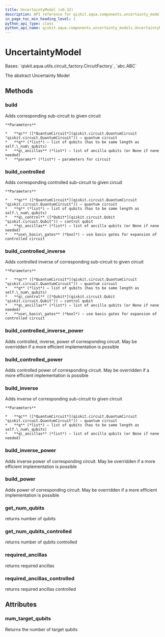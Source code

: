```yaml
---
title: UncertaintyModel (v0.32)
description: API reference for qiskit.aqua.components.uncertainty_models.UncertaintyModel in qiskit v0.32
in_page_toc_min_heading_level: 1
python_api_type: class
python_api_name: qiskit.aqua.components.uncertainty_models.UncertaintyModel
---
```


# UncertaintyModel

<Class id="qiskit.aqua.components.uncertainty_models.UncertaintyModel" isDedicatedPage={true} github="https://github.com/qiskit-community/qiskit-aqua/tree/stable/0.9/qiskit/aqua/components/uncertainty_models/uncertainty_model.py" signature="UncertaintyModel(num_target_qubits)" modifiers="class">
  Bases: `qiskit.aqua.utils.circuit_factory.CircuitFactory`, `abc.ABC`

  The abstract Uncertainty Model

  ## Methods

  <span id="qiskit-aqua-components-uncertainty-models-uncertaintymodel-build" />

  ### build

  <Function id="qiskit.aqua.components.uncertainty_models.UncertaintyModel.build" signature="UncertaintyModel.build(qc, q, q_ancillas=None, params=None)" modifiers="abstract">
    Adds corresponding sub-circuit to given circuit

    **Parameters**

    *   **qc** ([*QuantumCircuit*](qiskit.circuit.QuantumCircuit "qiskit.circuit.QuantumCircuit")) – quantum circuit
    *   **q** (*list*) – list of qubits (has to be same length as self.\_num\_qubits)
    *   **q\_ancillas** (*list*) – list of ancilla qubits (or None if none needed)
    *   **params** (*list*) – parameters for circuit
  </Function>

  <span id="qiskit-aqua-components-uncertainty-models-uncertaintymodel-build-controlled" />

  ### build\_controlled

  <Function id="qiskit.aqua.components.uncertainty_models.UncertaintyModel.build_controlled" signature="UncertaintyModel.build_controlled(qc, q, q_control, q_ancillas=None, use_basis_gates=True)">
    Adds corresponding controlled sub-circuit to given circuit

    **Parameters**

    *   **qc** ([*QuantumCircuit*](qiskit.circuit.QuantumCircuit "qiskit.circuit.QuantumCircuit")) – quantum circuit
    *   **q** (*list*) – list of qubits (has to be same length as self.\_num\_qubits)
    *   **q\_control** ([*Qubit*](qiskit.circuit.Qubit "qiskit.circuit.Qubit")) – control qubit
    *   **q\_ancillas** (*list*) – list of ancilla qubits (or None if none needed)
    *   **use\_basis\_gates** (*bool*) – use basis gates for expansion of controlled circuit
  </Function>

  <span id="qiskit-aqua-components-uncertainty-models-uncertaintymodel-build-controlled-inverse" />

  ### build\_controlled\_inverse

  <Function id="qiskit.aqua.components.uncertainty_models.UncertaintyModel.build_controlled_inverse" signature="UncertaintyModel.build_controlled_inverse(qc, q, q_control, q_ancillas=None, use_basis_gates=True)">
    Adds controlled inverse of corresponding sub-circuit to given circuit

    **Parameters**

    *   **qc** ([*QuantumCircuit*](qiskit.circuit.QuantumCircuit "qiskit.circuit.QuantumCircuit")) – quantum circuit
    *   **q** (*list*) – list of qubits (has to be same length as self.\_num\_qubits)
    *   **q\_control** ([*Qubit*](qiskit.circuit.Qubit "qiskit.circuit.Qubit")) – control qubit
    *   **q\_ancillas** (*list*) – list of ancilla qubits (or None if none needed)
    *   **use\_basis\_gates** (*bool*) – use basis gates for expansion of controlled circuit
  </Function>

  <span id="qiskit-aqua-components-uncertainty-models-uncertaintymodel-build-controlled-inverse-power" />

  ### build\_controlled\_inverse\_power

  <Function id="qiskit.aqua.components.uncertainty_models.UncertaintyModel.build_controlled_inverse_power" signature="UncertaintyModel.build_controlled_inverse_power(qc, q, q_control, power, q_ancillas=None, use_basis_gates=True)">
    Adds controlled, inverse, power of corresponding circuit. May be overridden if a more efficient implementation is possible
  </Function>

  <span id="qiskit-aqua-components-uncertainty-models-uncertaintymodel-build-controlled-power" />

  ### build\_controlled\_power

  <Function id="qiskit.aqua.components.uncertainty_models.UncertaintyModel.build_controlled_power" signature="UncertaintyModel.build_controlled_power(qc, q, q_control, power, q_ancillas=None, use_basis_gates=True)">
    Adds controlled power of corresponding circuit. May be overridden if a more efficient implementation is possible
  </Function>

  <span id="qiskit-aqua-components-uncertainty-models-uncertaintymodel-build-inverse" />

  ### build\_inverse

  <Function id="qiskit.aqua.components.uncertainty_models.UncertaintyModel.build_inverse" signature="UncertaintyModel.build_inverse(qc, q, q_ancillas=None)">
    Adds inverse of corresponding sub-circuit to given circuit

    **Parameters**

    *   **qc** ([*QuantumCircuit*](qiskit.circuit.QuantumCircuit "qiskit.circuit.QuantumCircuit")) – quantum circuit
    *   **q** (*list*) – list of qubits (has to be same length as self.\_num\_qubits)
    *   **q\_ancillas** (*list*) – list of ancilla qubits (or None if none needed)
  </Function>

  <span id="qiskit-aqua-components-uncertainty-models-uncertaintymodel-build-inverse-power" />

  ### build\_inverse\_power

  <Function id="qiskit.aqua.components.uncertainty_models.UncertaintyModel.build_inverse_power" signature="UncertaintyModel.build_inverse_power(qc, q, power, q_ancillas=None)">
    Adds inverse power of corresponding circuit. May be overridden if a more efficient implementation is possible
  </Function>

  <span id="qiskit-aqua-components-uncertainty-models-uncertaintymodel-build-power" />

  ### build\_power

  <Function id="qiskit.aqua.components.uncertainty_models.UncertaintyModel.build_power" signature="UncertaintyModel.build_power(qc, q, power, q_ancillas=None)">
    Adds power of corresponding circuit. May be overridden if a more efficient implementation is possible
  </Function>

  <span id="qiskit-aqua-components-uncertainty-models-uncertaintymodel-get-num-qubits" />

  ### get\_num\_qubits

  <Function id="qiskit.aqua.components.uncertainty_models.UncertaintyModel.get_num_qubits" signature="UncertaintyModel.get_num_qubits()">
    returns number of qubits
  </Function>

  <span id="qiskit-aqua-components-uncertainty-models-uncertaintymodel-get-num-qubits-controlled" />

  ### get\_num\_qubits\_controlled

  <Function id="qiskit.aqua.components.uncertainty_models.UncertaintyModel.get_num_qubits_controlled" signature="UncertaintyModel.get_num_qubits_controlled()">
    returns number of qubits controlled
  </Function>

  <span id="qiskit-aqua-components-uncertainty-models-uncertaintymodel-required-ancillas" />

  ### required\_ancillas

  <Function id="qiskit.aqua.components.uncertainty_models.UncertaintyModel.required_ancillas" signature="UncertaintyModel.required_ancillas()">
    returns required ancillas
  </Function>

  <span id="qiskit-aqua-components-uncertainty-models-uncertaintymodel-required-ancillas-controlled" />

  ### required\_ancillas\_controlled

  <Function id="qiskit.aqua.components.uncertainty_models.UncertaintyModel.required_ancillas_controlled" signature="UncertaintyModel.required_ancillas_controlled()">
    returns required ancillas controlled
  </Function>

  ## Attributes

  ### num\_target\_qubits

  <Attribute id="qiskit.aqua.components.uncertainty_models.UncertaintyModel.num_target_qubits">
    Returns the number of target qubits
  </Attribute>
</Class>

